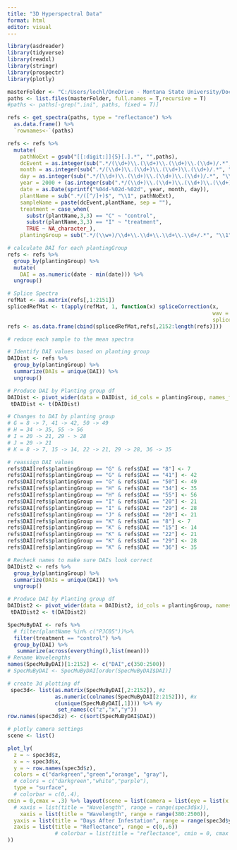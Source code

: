 ```yaml
---
title: "3D Hyperspectral Data"
format: html
editor: visual
---
```


```r
library(asdreader)
library(tidyverse)
library(readxl)
library(stringr)
library(prospectr)
library(plotly)
```

```r

masterFolder <- "C:/Users/lochl/OneDrive - Montana State University/Documents/SawflyResearch/Analysis/ProximalSensing2023/asd2023"
paths <- list.files(masterFolder, full.names = T,recursive = T)
#paths <- paths[-grep(".ini", paths, fixed = T)]

refs <- get_spectra(paths, type = "reflectance") %>%
  as.data.frame() %>%
  `rownames<-`(paths)

refs <- refs %>%
  mutate(
    pathNoExt = gsub("[[:digit:]]{5}[.].*", "",paths),
    dcEvent = as.integer(sub(".*/(\\d+)\\.(\\d+)\\.(\\d+)\\.(\\d+)/.*", "\\1", pathNoExt)),
    month = as.integer(sub(".*/(\\d+)\\.(\\d+)\\.(\\d+)\\.(\\d+)/.*", "\\2", pathNoExt)),
    day = as.integer(sub(".*/(\\d+)\\.(\\d+)\\.(\\d+)\\.(\\d+)/.*", "\\3", pathNoExt)),
    year = 2000 + (as.integer(sub(".*/(\\d+)\\.(\\d+)\\.(\\d+)\\.(\\d+)/.*", "\\4", pathNoExt))),
    date = as.Date(sprintf("%04d-%02d-%02d", year, month, day)),
    plantName = sub(".*/([^/]+)$", "\\1", pathNoExt),
    sampleName = paste(dcEvent,plantName, sep = ""),
    treatment = case_when(
      substr(plantName,3,3) == "C" ~ "control",
      substr(plantName,3,3) == "I" ~ "treatment",
      TRUE ~ NA_character_),
    plantingGroup = sub(".*/(\\w+)/\\d+\\.\\d+\\.\\d+\\.\\d+/.*", "\\1", pathNoExt))

# calculate DAI for each plantingGroup
refs <- refs %>%
  group_by(plantingGroup) %>%
  mutate(
    DAI = as.numeric(date - min(date))) %>%
  ungroup()

# Splice Spectra
refMat <- as.matrix(refs[,1:2151])
splicedRefMat <- t(apply(refMat, 1, function(x) spliceCorrection(x,
                                                                 wav = c(350:2500),
                                                                 splice = c(965,1775))))
refs <- as.data.frame(cbind(splicedRefMat,refs[,2152:length(refs)]))

# reduce each sample to the mean spectra
```

```r
# Identify DAI values based on planting group
DAIDist <- refs %>%
  group_by(plantingGroup) %>%
  summarize(DAIs = unique(DAI)) %>%
  ungroup()

# Produce DAI by Planting group df
DAIDist <- pivot_wider(data = DAIDist, id_cols = plantingGroup, names_from = DAIs, values_from = DAIs, names_sort = T)
 tDAIDist <- t(DAIDist)

# Changes to DAI by planting group
# G = 8 -> 7, 41 -> 42, 50 -> 49
# H = 34 -> 35, 55 -> 56
# I = 20 -> 21, 29 - > 28
# J = 20 -> 21
# K = 8 -> 7, 15 -> 14, 22 -> 21, 29 -> 28, 36 -> 35

# reassign DAI values
refs$DAI[refs$plantingGroup == "G" & refs$DAI == "8"] <- 7
refs$DAI[refs$plantingGroup == "G" & refs$DAI == "41"] <- 42
refs$DAI[refs$plantingGroup == "G" & refs$DAI == "50"] <- 49
refs$DAI[refs$plantingGroup == "H" & refs$DAI == "34"] <- 35
refs$DAI[refs$plantingGroup == "H" & refs$DAI == "55"] <- 56
refs$DAI[refs$plantingGroup == "I" & refs$DAI == "20"] <- 21
refs$DAI[refs$plantingGroup == "I" & refs$DAI == "29"] <- 28
refs$DAI[refs$plantingGroup == "J" & refs$DAI == "20"] <- 21
refs$DAI[refs$plantingGroup == "K" & refs$DAI == "8"] <- 7
refs$DAI[refs$plantingGroup == "K" & refs$DAI == "15"] <- 14
refs$DAI[refs$plantingGroup == "K" & refs$DAI == "22"] <- 21
refs$DAI[refs$plantingGroup == "K" & refs$DAI == "29"] <- 28
refs$DAI[refs$plantingGroup == "K" & refs$DAI == "36"] <- 35

# Recheck names to make sure DAIs look correct
DAIDist2 <- refs %>%
  group_by(plantingGroup) %>%
  summarize(DAIs = unique(DAI)) %>%
  ungroup()

# Produce DAI by Planting group df
DAIDist2 <- pivot_wider(data = DAIDist2, id_cols = plantingGroup, names_from = DAIs, values_from = DAIs, names_sort = T)
 tDAIDist2 <- t(DAIDist2)
```

```r
SpecMuByDAI <- refs %>%
  # filter(plantName %in% c("PJC05"))%>%
  filter(treatment == "control") %>%
  group_by(DAI) %>%
   summarize(across(everything(),list(mean)))
# Rename Wavelengths
names(SpecMuByDAI)[1:2152] <- c("DAI",c(350:2500))
# SpecMuByDAI <- SpecMuByDAI[order(SpecMuByDAI$DAI)]

# create 3d plotting df
 spec3d<- list(as.matrix(SpecMuByDAI[,2:2152]), #z
               as.numeric(colnames(SpecMuByDAI[2:2152])), #x
               c(unique(SpecMuByDAI[,1]))) %>% #y
                set_names(c("z","x","y"))
row.names(spec3d$z) <- c(sort(SpecMuByDAI$DAI))

# plotly camera settings
scene <- list()

plot_ly(
  z = ~ spec3d$z,
  x = ~ spec3d$x,
  y = ~ row.names(spec3d$z),
  colors = c("darkgreen","green","orange", "gray"),
  # colors = c("darkgreen","white","purple"),
  type = "surface",
  # colorbar = c(0,.4),
cmin = 0,cmax = .3) %>% layout(scene = list(camera = list(eye = list(x = 1.5, y = -1.7, z = .75)),
  # xaxis = list(title = "Wavelength", range = range(spec3d$x)),
    xaxis = list(title = "Wavelength", range = range(380:2500)),
  yaxis = list(title = "Days After Infestation", range = range(spec3d$y)),
  zaxis = list(title = "Reflectance", range = c(0,.6))
               # colorbar = list(title = "reflectance", cmin = 0, cmax = .5)
))

```
